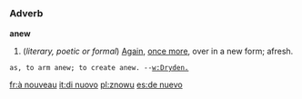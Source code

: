 =={{en}}==
===Adverb===
'''anew'''
#(''literary, poetic or formal'') [[Again]], [[once more]], over  in a new form; afresh.
 as, to arm anew; to create anew. --[[w:Dryden.]]
<!---Translations---->
[[fr:à nouveau]]
[[it:di nuovo]]
[[pl:znowu]]
[[es:de nuevo]]